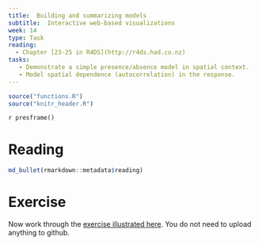```yaml
---
title:  Building and summarizing models 
subtitle:  Interactive web-based visualizations
week: 14
type: Task
reading:
  - Chapter [23-25 in R4DS](http://r4ds.had.co.nz)
tasks:
   - Demonstrate a simple presence/absence model in spatial context. 
   - Model spatial dependence (autocorrelation) in the response. 
---
```


```r
source("functions.R")
source("knitr_header.R")
```

`r presframe()`

# Reading

```r
md_bullet(rmarkdown::metadata$reading)
```

# Exercise

Now work through the [exercise illustrated here](13_SDM_Exercise.html).  You do not need to upload anything to github.
